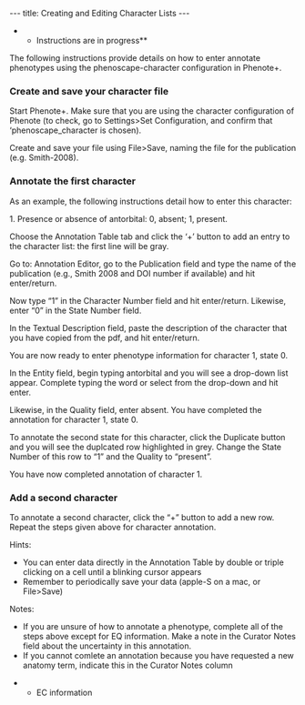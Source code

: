 ---
title: Creating and Editing Character Lists
---

**Instructions are in progress**

The following instructions provide details on how to enter annotate phenotypes using the phenoscape-character configuration in Phenote+.

===Create and save your character file===
Start Phenote+. Make sure that you are using the character configuration of Phenote (to check, go to Settings>Set Configuration, and confirm that ‘phenoscape_character is chosen).

Create and save your file using File>Save, naming the file for the publication (e.g. Smith-2008).

===Annotate the first character===

As an example, the following instructions detail how to enter this character:

1. Presence or absence of antorbital: 0, absent; 1, present.

Choose the Annotation Table tab and click the ‘+’ button to add an entry to the character list: the first line will be gray.

Go to: Annotation Editor, go to the Publication field and type the name of the publication (e.g., Smith 2008  and DOI number if available) and hit enter/return.  

Now type “1” in the Character Number field and hit enter/return. Likewise, enter “0” in the State Number field.

In the Textual Description field, paste the description of the character that you have copied from the pdf, and hit enter/return.

You are now ready to enter phenotype information for character 1, state 0.  

In the Entity field, begin typing antorbital and you will see a drop-down list appear. Complete typing the word or select from the drop-down and hit enter.

Likewise, in the Quality field, enter absent.  You have completed the annotation for character 1, state 0.

To annotate the second state for this character, click the Duplicate button and you will see the duplcated row highlighted in grey. Change the State Number of this row to “1” and the Quality to “present”. 

You have now completed annotation of character 1.

===Add a second character===

To annotate a second character, click the “+” button to add a new row.  Repeat the steps given above for character annotation.

Hints:
*You can enter data directly in the Annotation Table by double or triple clicking on a cell until a blinking cursor appears
*Remember to periodically save your data (apple-S on a mac, or File>Save)

Notes:
*If you are unsure of how to annotate a phenotype, complete all of the steps above except for EQ information.  Make a note in the Curator Notes field about the uncertainty in this annotation.
*If you cannot comlete an annotation because you have requested a new anatomy term, indicate this in the Curator Notes column

**EC information